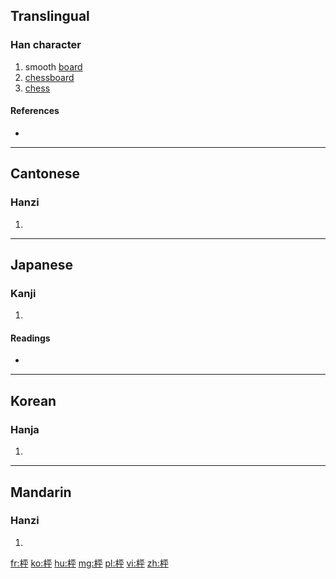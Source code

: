 ==Translingual==

===Han character===
{{Han char|rn=75|rad=木|as=05|sn=9|four=|canj=木一火十 (DMFJ)}}

# smooth [[board]]
# [[chessboard]]
# [[chess]]

====References====
* {{Han ref|kx=0517.040|dkj=14580|dj=0905.010|hdz=21180.080|uh=67B0|ud=26544|bh=AC69|bd=44137}}

----

==Cantonese==

===Hanzi===
{{yue-hanzi|jyut=|y=ping4}}

# {{defn|lang=yue|sort=木05}}

----

==Japanese==

===Kanji===
{{ja-kanji|grade=|rs=木05}}

# {{defn|lang=ja|sort=木05}}

====Readings====
* {{ja-readings|on=[[へい]] (hei), [[びょう]] (byō)|kun=[[すごろくばん]] (sugorokuban)}}

----

==Korean==

===Hanja===
{{ko-hanja|hangeul=[[평]]|eumhun=|rv=pyeong|mr=p'yŏng|y=phyeng}}

# {{defn|lang=ko|sort=木05}}

----

==Mandarin==

===Hanzi===
{{cmn-hanzi|pin=[[píng]] ([[ping2]])|wg=p'ing<sup>2</sup>}}

# {{defn|lang=cmn|sort=木05}}

[[fr:枰]]
[[ko:枰]]
[[hu:枰]]
[[mg:枰]]
[[pl:枰]]
[[vi:枰]]
[[zh:枰]]